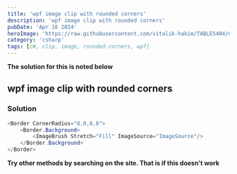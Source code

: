 ```yaml
---
title: 'wpf image clip with rounded corners'
description: 'wpf image clip with rounded corners'
pubDate: 'Apr 16 2024'
heroImage: 'https://raw.githubusercontent.com/vitalik-hakim/TABLES404/main/error_b/c%23.png'
category: 'csharp'
tags: [c#, clip, image, rounded-corners, wpf]
---
```


**The solution for this is noted below**

## wpf image clip with rounded corners

### Solution

```csharp
<Border CornerRadius="8,0,8,0">
    <Border.Background>
        <ImageBrush Stretch="Fill" ImageSource="ImageSource"/>
    </Border.Background>
</Border>
```

**Try other methods by searching on the site. That is if this doesn't work**
